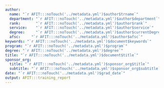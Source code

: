 ```yaml
---
author:
  name: "`r AFIT:::noTouch('../metadata.yml')$author$trname`"
  department: "`r AFIT:::noTouch('../metadata.yml')$author$department`"
  rank:       "`r AFIT:::noTouch('../metadata.yml')$author$rank`"
  service:    "`r AFIT:::noTouch('../metadata.yml')$author$service`"
  degree:     "`r AFIT:::noTouch('../metadata.yml')$author$currentDegree`"
  afsc:     "`r AFIT:::noTouch('../metadata.yml')$author$afsc`"
keywords: "`r AFIT:::noTouch('../metadata.yml')$document$keywords`"
program: "`r AFIT:::noTouch('../metadata.yml')$program`"
degree: "`r AFIT:::noTouch('../metadata.yml')$degree`"
title: "`r AFIT:::noTouch('../metadata.yml')$document$title`"
sponsor_org:
  title: "`r AFIT:::noTouch('../metadata.yml')$sponsor_org$title`"
  subtitle: "`r AFIT:::noTouch('../metadata.yml')$sponsor_org$subtitle`"
date: "`r AFIT:::noTouch('../metadata.yml')$grad_date`"
output: AFIT:::training_report
---
```

